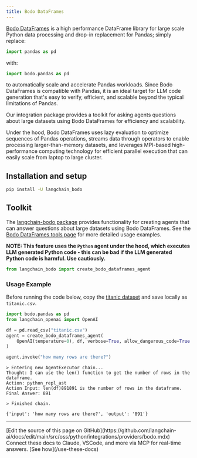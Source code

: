 ```yaml
---
title: Bodo DataFrames
---
```


[Bodo DataFrames](https://github.com/bodo-ai/Bodo) is a high performance DataFrame library
for large scale Python data processing and drop-in replacement for Pandas; simply replace:

```python
import pandas as pd
```

with:

```python
import bodo.pandas as pd
```

to automatically scale and accelerate Pandas workloads.
Since Bodo DataFrames is compatible with Pandas, it is an ideal target for LLM code generation
that's easy to verify, efficient, and scalable beyond the typical limitations of Pandas.

Our integration package provides a toolkit for asking agents questions about large datasets
using Bodo DataFrames for efficiency and scalability.

Under the hood, Bodo DataFrames uses lazy evaluation to optimize sequences of Pandas operations,
streams data through operators to enable processing larger-than-memory datasets, and
leverages MPI-based high-performance computing technology for efficient parallel execution that can
easily scale from laptop to large cluster.

## Installation and setup

```bash pip
pip install -U langchain_bodo
```

## Toolkit

The [langchain-bodo package](https://pypi.org/project/langchain-bodo/) provides functionality for creating agents that can answer questions about large datasets using Bodo DataFrames.
See the [Bodo DataFrames tools page](/oss/python/integrations/tools/bodo) for more detailed usage examples.

**NOTE: This feature uses the `Python` agent under the hood, which executes LLM generated Python code - this can be bad if the LLM generated Python code is harmful. Use cautiously.**

```python
from langchain_bodo import create_bodo_dataframes_agent
```

### Usage Example

Before running the code below, copy the [titanic dataset](https://raw.githubusercontent.com/pandas-dev/pandas/main/doc/data/titanic.csv)
and save locally as `titanic.csv`.

```python
import bodo.pandas as pd
from langchain_openai import OpenAI

df = pd.read_csv("titanic.csv")
agent = create_bodo_dataframes_agent(
    OpenAI(temperature=0), df, verbose=True, allow_dangerous_code=True
)
```

```python
agent.invoke("how many rows are there?")
```

```output
> Entering new AgentExecutor chain...
Thought: I can use the len() function to get the number of rows in the dataframe.
Action: python_repl_ast
Action Input: len(df)891891 is the number of rows in the dataframe.
Final Answer: 891

> Finished chain.
```

```output
{'input': 'how many rows are there?', 'output': '891'}
```

---

<Callout icon="pen-to-square" iconType="regular">
    [Edit the source of this page on GitHub](https://github.com/langchain-ai/docs/edit/main/src/oss/python/integrations/providers/bodo.mdx)
</Callout>
<Tip icon="terminal" iconType="regular">
    Connect these docs to Claude, VSCode, and more via MCP for    real-time answers. [See how](/use-these-docs)
</Tip>
